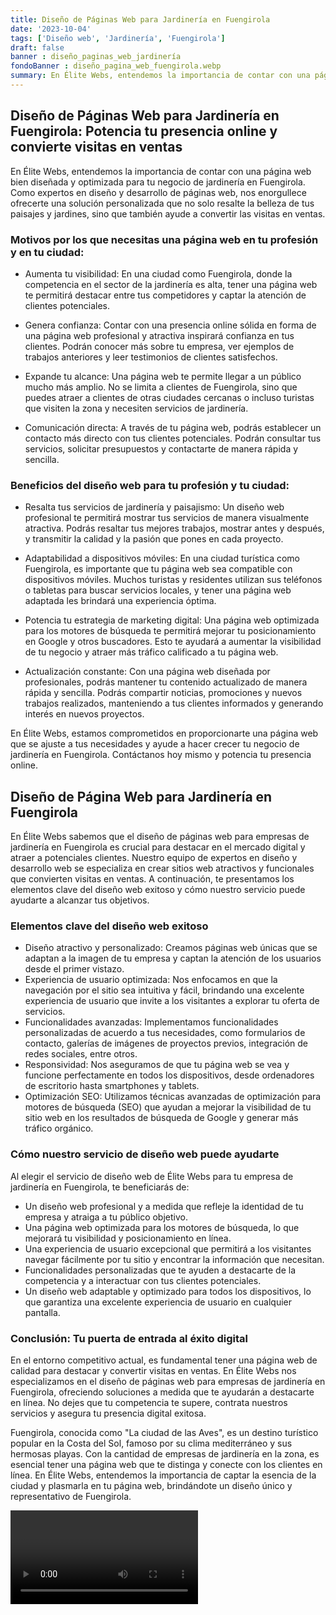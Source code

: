 ```yaml
---
title: Diseño de Páginas Web para Jardinería en Fuengirola
date: '2023-10-04'
tags: ['Diseño web', 'Jardinería', 'Fuengirola']
draft: false
banner : diseño_paginas_web_jardinería
fondoBanner : diseño_pagina_web_fuengirola.webp
summary: En Élite Webs, entendemos la importancia de contar con una página web bien diseñada y optimizada para tu negocio de jardinería en Fuengirola. Como expertos en diseño y desarrollo de páginas web, nos enorgullece ofrecerte una solución personalizada que no solo resalte la belleza de tus paisajes y jardines, sino que también ayude a convertir las visitas en ventas.
---
```


## Diseño de Páginas Web para Jardinería en Fuengirola: Potencia tu presencia online y convierte visitas en ventas

En Élite Webs, entendemos la importancia de contar con una página web bien diseñada y optimizada para tu negocio de jardinería en Fuengirola. Como expertos en diseño y desarrollo de páginas web, nos enorgullece ofrecerte una solución personalizada que no solo resalte la belleza de tus paisajes y jardines, sino que también ayude a convertir las visitas en ventas.

### Motivos por los que necesitas una página web en tu profesión y en tu ciudad:

- Aumenta tu visibilidad: En una ciudad como Fuengirola, donde la competencia en el sector de la jardinería es alta, tener una página web te permitirá destacar entre tus competidores y captar la atención de clientes potenciales.

- Genera confianza: Contar con una presencia online sólida en forma de una página web profesional y atractiva inspirará confianza en tus clientes. Podrán conocer más sobre tu empresa, ver ejemplos de trabajos anteriores y leer testimonios de clientes satisfechos.

- Expande tu alcance: Una página web te permite llegar a un público mucho más amplio. No se limita a clientes de Fuengirola, sino que puedes atraer a clientes de otras ciudades cercanas o incluso turistas que visiten la zona y necesiten servicios de jardinería.

- Comunicación directa: A través de tu página web, podrás establecer un contacto más directo con tus clientes potenciales. Podrán consultar tus servicios, solicitar presupuestos y contactarte de manera rápida y sencilla.

### Beneficios del diseño web para tu profesión y tu ciudad:

- Resalta tus servicios de jardinería y paisajismo: Un diseño web profesional te permitirá mostrar tus servicios de manera visualmente atractiva. Podrás resaltar tus mejores trabajos, mostrar antes y después, y transmitir la calidad y la pasión que pones en cada proyecto.

- Adaptabilidad a dispositivos móviles: En una ciudad turística como Fuengirola, es importante que tu página web sea compatible con dispositivos móviles. Muchos turistas y residentes utilizan sus teléfonos o tabletas para buscar servicios locales, y tener una página web adaptada les brindará una experiencia óptima.

- Potencia tu estrategia de marketing digital: Una página web optimizada para los motores de búsqueda te permitirá mejorar tu posicionamiento en Google y otros buscadores. Esto te ayudará a aumentar la visibilidad de tu negocio y atraer más tráfico calificado a tu página web.

- Actualización constante: Con una página web diseñada por profesionales, podrás mantener tu contenido actualizado de manera rápida y sencilla. Podrás compartir noticias, promociones y nuevos trabajos realizados, manteniendo a tus clientes informados y generando interés en nuevos proyectos.

En Élite Webs, estamos comprometidos en proporcionarte una página web que se ajuste a tus necesidades y ayude a hacer crecer tu negocio de jardinería en Fuengirola. Contáctanos hoy mismo y potencia tu presencia online.

<GifSeo />

<Cta />

## Diseño de Página Web para Jardinería en Fuengirola

En Élite Webs sabemos que el diseño de páginas web para empresas de jardinería en Fuengirola es crucial para destacar en el mercado digital y atraer a potenciales clientes. Nuestro equipo de expertos en diseño y desarrollo web se especializa en crear sitios web atractivos y funcionales que convierten visitas en ventas. A continuación, te presentamos los elementos clave del diseño web exitoso y cómo nuestro servicio puede ayudarte a alcanzar tus objetivos.

### Elementos clave del diseño web exitoso
- Diseño atractivo y personalizado: Creamos páginas web únicas que se adaptan a la imagen de tu empresa y captan la atención de los usuarios desde el primer vistazo.
- Experiencia de usuario optimizada: Nos enfocamos en que la navegación por el sitio sea intuitiva y fácil, brindando una excelente experiencia de usuario que invite a los visitantes a explorar tu oferta de servicios.
- Funcionalidades avanzadas: Implementamos funcionalidades personalizadas de acuerdo a tus necesidades, como formularios de contacto, galerías de imágenes de proyectos previos, integración de redes sociales, entre otros.
- Responsividad: Nos aseguramos de que tu página web se vea y funcione perfectamente en todos los dispositivos, desde ordenadores de escritorio hasta smartphones y tablets.
- Optimización SEO: Utilizamos técnicas avanzadas de optimización para motores de búsqueda (SEO) que ayudan a mejorar la visibilidad de tu sitio web en los resultados de búsqueda de Google y generar más tráfico orgánico.

### Cómo nuestro servicio de diseño web puede ayudarte
Al elegir el servicio de diseño web de Élite Webs para tu empresa de jardinería en Fuengirola, te beneficiarás de:
- Un diseño web profesional y a medida que refleje la identidad de tu empresa y atraiga a tu público objetivo.
- Una página web optimizada para los motores de búsqueda, lo que mejorará tu visibilidad y posicionamiento en línea.
- Una experiencia de usuario excepcional que permitirá a los visitantes navegar fácilmente por tu sitio y encontrar la información que necesitan.
- Funcionalidades personalizadas que te ayuden a destacarte de la competencia y a interactuar con tus clientes potenciales.
- Un diseño web adaptable y optimizado para todos los dispositivos, lo que garantiza una excelente experiencia de usuario en cualquier pantalla.

### Conclusión: Tu puerta de entrada al éxito digital
En el entorno competitivo actual, es fundamental tener una página web de calidad para destacar y convertir visitas en ventas. En Élite Webs nos especializamos en el diseño de páginas web para empresas de jardinería en Fuengirola, ofreciendo soluciones a medida que te ayudarán a destacarte en línea. No dejes que tu competencia te supere, contrata nuestros servicios y asegura tu presencia digital exitosa.

Fuengirola, conocida como "La ciudad de las Aves", es un destino turístico popular en la Costa del Sol, famoso por su clima mediterráneo y sus hermosas playas. Con la cantidad de empresas de jardinería en la zona, es esencial tener una página web que te distinga y conecte con los clientes en línea. En Élite Webs, entendemos la importancia de captar la esencia de la ciudad y plasmarla en tu página web, brindándote un diseño único y representativo de Fuengirola.

<Video />

<CtaBot job='Jardinería' city='Fuengirola'/>

<Gmaps query='Fuengirola+españa+maps' />